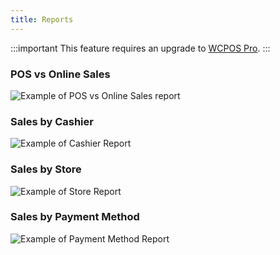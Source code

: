 ```yaml
---
title: Reports
---
```


:::important
This feature requires an upgrade to [WCPOS Pro](http://wcpos.com/pro).
:::

### POS vs Online Sales

![Example of POS vs Online Sales report](https://wcpos.com/wp-content/uploads/2015/06/sales-report-1024x1019.png "Example of POS vs Online Sales report")

### Sales by Cashier

![Example of Cashier Report](https://wcpos.com/wp-content/uploads/2015/06/cashier-report-1024x768.png "Example of Cashier Report")

### Sales by Store

![Example of Store Report](https://wcpos.com/wp-content/uploads/2015/06/store-report-1024x763.png "Example of Store Report")

### Sales by Payment Method

![Example of Payment Method Report](https://wcpos.com/wp-content/uploads/2015/06/gateway-report-1024x767.png "Example of Payment Method Report")
